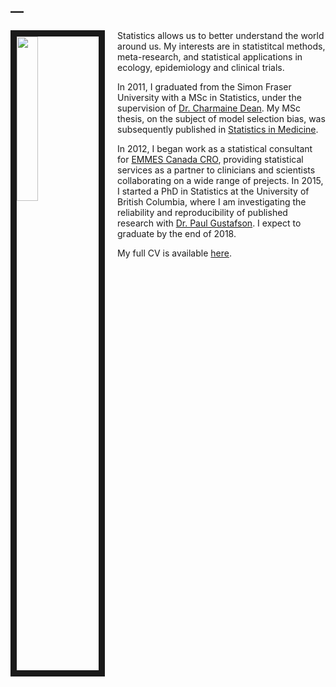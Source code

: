 ---
---

<link rel="stylesheet" href="styles.css" type="text/css">

<img src="images/photo.jpg" style="width:26%; border:10px solid; margin-right: 20px" align="left">

Statistics allows us to better understand the world around us.   My interests are in statistitcal methods, meta-research, and statistical applications in ecology, epidemiology and clinical trials.

In 2011, I graduated from the Simon Fraser University with a MSc in Statistics, under the supervision of [Dr. Charmaine Dean](http://www.uwo.ca/sci/dean/). My MSc thesis, on the subject of model selection bias, was subsequently published in [Statistics in Medicine](https://onlinelibrary.wiley.com/doi/abs/10.1002/sim.6021).  

In 2012, I began work as a statistical consultant for [EMMES Canada CRO](https://secure.emmes.com/emmesweb/emmes-global/canada), providing statistical services as a partner to clinicians and scientists collaborating on a wide range of prejects. In 2015, I started a PhD in Statistics at the University of British Columbia, where I am investigating the reliability and reproducibility of published research with [Dr. Paul Gustafson](http://www.paulgstf.com/). I expect to graduate by the end of 2018.


My full CV is available [here](files/CVHarlanCampbell11.pdf).
